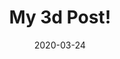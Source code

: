 ---
title: My 3d Post!
slug: my-third-post
date: 2020-03-24
feauterImage: cat.jpg
excerpt:  Consequuntur labore odit velit omnis vero, deserunt corrupti.
---